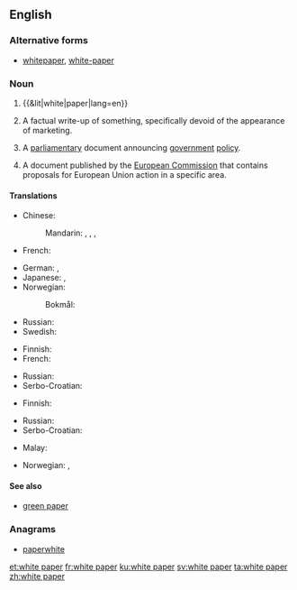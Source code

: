 ==English==
{{wikipedia}}

===Alternative forms===
* [[whitepaper]], [[white-paper]]

===Noun===
{{en-noun|head=[[white]] [[paper]]}}

# {{&lit|white|paper|lang=en}}
# {{lb|en|management|marketing}} A factual write-up of something, specifically devoid of the appearance of marketing.
# {{lb|en|British|Ireland|European Union|politics}} A [[parliamentary]] document announcing [[government]] [[policy]].
# {{lb|en|European Union}} A document published by the [[European Commission]] that contains proposals for European Union action in a specific area.

====Translations====
{{trans-top|marketing document}}
* Chinese:
*: Mandarin: {{t+|cmn|白皮書|sc=Hani}}, {{t+|cmn|白皮书|tr=báipíshū|sc=Hani}}, {{t+|cmn|白紙|sc=Hani}}, {{t|cmn|白纸|tr=báizhǐ|sc=Hani}}
* French: {{t+|fr|livre blanc|m}}
{{trans-mid}}
* German: {{t+|de|Weißbuch|n}}, {{t|de|Whitepaper|m}}
* Japanese: {{t|ja|白書|tr=はくしょ, hakusho|sc=Jpan}}, {{t|ja|ホワイトペーパー|tr=howaitopēpā|sc=Jpan}}
* Norwegian:
*: Bokmål: {{t|nb|hvitbok}}
* Russian: {{t|ru|бе́лая кни́га|f}}
* Swedish: {{t+|sv|vitbok}}
{{trans-bottom}}

{{trans-top|parliamentary document}}
* Finnish: {{t|fi|valkoinen kirja}}
* French: {{t+|fr|livre blanc|m}}
{{trans-mid}}
* Russian: {{t|ru|бе́лая кни́га|f}}
* Serbo-Croatian: {{t|sh|bijela knjiga|f}}
{{trans-bottom}}

{{trans-top|EU document}}
* Finnish: {{t|fi|valkoinen kirja}}
{{trans-mid}}
* Russian: {{t|ru|бе́лая кни́га|f}}
* Serbo-Croatian: {{t|sh|bijela knjiga|f}}
{{trans-bottom}}

{{checktrans-top}}
* Malay: {{t-check|ms|kertas putih}}
{{trans-mid}}
* Norwegian: {{t-check|no|stortingsmelding|f}}, {{t-check|no|stortingsmelding|f}}
{{trans-bottom}}

====See also====
* [[green paper]]

===Anagrams===
* [[paperwhite#English|paperwhite]]

[[et:white paper]]
[[fr:white paper]]
[[ku:white paper]]
[[sv:white paper]]
[[ta:white paper]]
[[zh:white paper]]